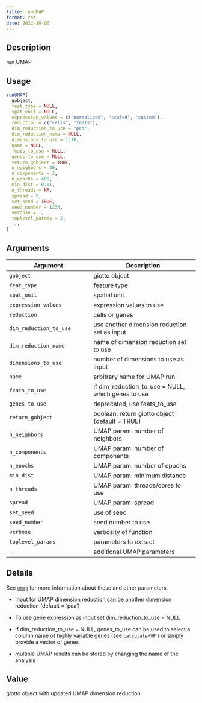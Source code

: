 ```yaml
--- 
title: runUMAP 
format: rst 
date: 2022-10-06 
--- 
```


## Description

run UMAP


## Usage

```r
runUMAP(
  gobject,
  feat_type = NULL,
  spat_unit = NULL,
  expression_values = c("normalized", "scaled", "custom"),
  reduction = c("cells", "feats"),
  dim_reduction_to_use = "pca",
  dim_reduction_name = NULL,
  dimensions_to_use = 1:10,
  name = NULL,
  feats_to_use = NULL,
  genes_to_use = NULL,
  return_gobject = TRUE,
  n_neighbors = 40,
  n_components = 2,
  n_epochs = 400,
  min_dist = 0.01,
  n_threads = NA,
  spread = 5,
  set_seed = TRUE,
  seed_number = 1234,
  verbose = T,
  toplevel_params = 2,
  ...
)
```


## Arguments

Argument      |Description
------------- |----------------
`gobject`     |     giotto object
`feat_type`     |     feature type
`spat_unit`     |     spatial unit
`expression_values`     |     expression values to use
`reduction`     |     cells or genes
`dim_reduction_to_use`     |     use another dimension reduction set as input
`dim_reduction_name`     |     name of dimension reduction set to use
`dimensions_to_use`     |     number of dimensions to use as input
`name`     |     arbitrary name for UMAP run
`feats_to_use`     |     if dim_reduction_to_use = NULL, which genes to use
`genes_to_use`     |     deprecated, use feats_to_use
`return_gobject`     |     boolean: return giotto object (default = TRUE)
`n_neighbors`     |     UMAP param: number of neighbors
`n_components`     |     UMAP param: number of components
`n_epochs`     |     UMAP param: number of epochs
`min_dist`     |     UMAP param: minimum distance
`n_threads`     |     UMAP param: threads/cores to use
`spread`     |     UMAP param: spread
`set_seed`     |     use of seed
`seed_number`     |     seed number to use
`verbose`     |     verbosity of function
`toplevel_params`     |     parameters to extract
`...`     |     additional UMAP parameters


## Details

See [`umap`](#umap) for more information about these and other parameters.
   

*  Input for UMAP dimension reduction can be another dimension reduction (default = 'pca')  

*  To use gene expression as input set dim_reduction_to_use = NULL  

*  If dim_reduction_to_use = NULL, genes_to_use can be used to select a column name of highly variable genes (see [`calculateHVF`](#calculatehvf) ) or simply provide a vector of genes  

*  multiple UMAP results can be stored by changing the name of the analysis


## Value

giotto object with updated UMAP dimension reduction


